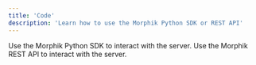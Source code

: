 ```yaml
---
title: 'Code'
description: 'Learn how to use the Morphik Python SDK or REST API'
---
```


<CardGroup cols={2}>
  <Card icon="python" title="Python SDK" href="/python-sdk/morphik">
    Use the Morphik Python SDK to interact with the server.
  </Card>
  <Card icon="code" title="API Reference" href="../api-reference/getting-started">
    Use the Morphik REST API to interact with the server.
  </Card>
</CardGroup>
